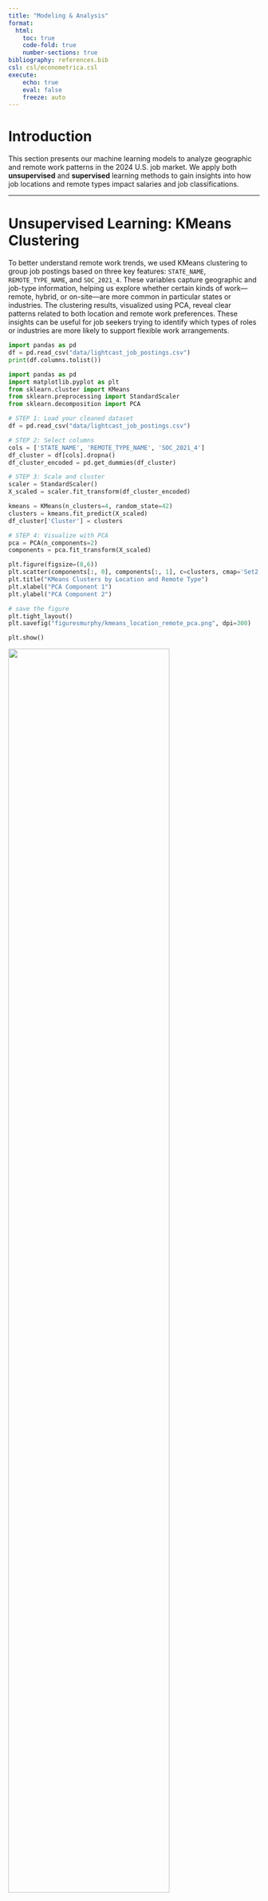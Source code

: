 ```yaml
---
title: "Modeling & Analysis"
format:
  html:
    toc: true
    code-fold: true
    number-sections: true
bibliography: references.bib
csl: csl/econometrica.csl
execute:
    echo: true
    eval: false
    freeze: auto
---
```


# Introduction

This section presents our machine learning models to analyze geographic and remote work patterns in the 2024 U.S. job market. We apply both **unsupervised** and **supervised** learning methods to gain insights into how job locations and remote types impact salaries and job classifications.

---

# Unsupervised Learning: KMeans Clustering

To better understand remote work trends, we used KMeans clustering to group job postings based on three key features: `STATE_NAME`, `REMOTE_TYPE_NAME`, and `SOC_2021_4`. These variables capture geographic and job-type information, helping us explore whether certain kinds of work—remote, hybrid, or on-site—are more common in particular states or industries. The clustering results, visualized using PCA, reveal clear patterns related to both location and remote work preferences. These insights can be useful for job seekers trying to identify which types of roles or industries are more likely to support flexible work arrangements.



```python
import pandas as pd
df = pd.read_csv("data/lightcast_job_postings.csv")
print(df.columns.tolist())
```

```python
import pandas as pd
import matplotlib.pyplot as plt
from sklearn.cluster import KMeans
from sklearn.preprocessing import StandardScaler
from sklearn.decomposition import PCA

# STEP 1: Load your cleaned dataset
df = pd.read_csv("data/lightcast_job_postings.csv") 

# STEP 2: Select columns
cols = ['STATE_NAME', 'REMOTE_TYPE_NAME', 'SOC_2021_4']
df_cluster = df[cols].dropna()
df_cluster_encoded = pd.get_dummies(df_cluster)

# STEP 3: Scale and cluster
scaler = StandardScaler()
X_scaled = scaler.fit_transform(df_cluster_encoded)

kmeans = KMeans(n_clusters=4, random_state=42)
clusters = kmeans.fit_predict(X_scaled)
df_cluster['Cluster'] = clusters

# STEP 4: Visualize with PCA
pca = PCA(n_components=2)
components = pca.fit_transform(X_scaled)

plt.figure(figsize=(8,6))
plt.scatter(components[:, 0], components[:, 1], c=clusters, cmap='Set2')
plt.title("KMeans Clusters by Location and Remote Type")
plt.xlabel("PCA Component 1")
plt.ylabel("PCA Component 2")

# save the figure
plt.tight_layout()
plt.savefig("figuresmurphy/kmeans_location_remote_pca.png", dpi=300)

plt.show()
```

![](figuresmurphy/kmeans_location_remote_pca.png){width=80% fig-align='center' fig-cap="KMeans Clusters by Location and Remote Type"}

**Interpretation:**
The PCA scatter plot reveals four distinct clusters of job postings, segmented by location (STATE_NAME),  remote type (REMOTE_TYPE_NAME), and occupation code (SOC_2021_4).

**What role does PCA plays here?**
PCA can simplify your complex data into just 2 main features - while retaining as much of the variation in the data as possible. In this situation, the complex KMeans algorithm can be simplified into a two-dimensional graph, mainly focusing on the structure and differences among the career categories.

We see a clear separation among the clusters—three are relatively compact,  while one appears more dispersed. This indicates that job characteristics like remote work availability and occupation  type tend to align closely with geographic regions and specific industries. The tightly grouped clusters likely  represent roles with consistent remote work policies,  while the spread-out cluster may include a broader mix of job types.


## Supervised Learning: Classification – Predict Remote Type

To understand what factors influence whether a job is remote, hybrid, or on-site, we trained a Random Forest Classifier using three features: `STATE_NAME` (location), `SOC_2021_4` (job category), and `MAX_YEARS_EXPERIENCE` (seniority level).The model's performance is summarized in a confusion matrix, which shows how accurately it distinguishes between different types of remote work arrangements.

```python
# Import libraries
from sklearn.model_selection import train_test_split
from sklearn.ensemble import RandomForestClassifier
from sklearn.metrics import classification_report, confusion_matrix
import seaborn as sns
import matplotlib.pyplot as plt

# Prepare dataset
df_class = df[['STATE_NAME', 'SOC_2021_4', 'MAX_YEARS_EXPERIENCE', 'REMOTE_TYPE_NAME']].dropna()
df_class_encoded = pd.get_dummies(df_class, columns=['STATE_NAME', 'SOC_2021_4'])

X = df_class_encoded.drop('REMOTE_TYPE_NAME', axis=1)
y = df_class['REMOTE_TYPE_NAME']

# Train/test split
X_train, X_test, y_train, y_test = train_test_split(X, y, test_size=0.3, random_state=42)

# Train classifier
clf = RandomForestClassifier(random_state=42)
clf.fit(X_train, y_train)
y_pred = clf.predict(X_test)

# Print performance
print(classification_report(y_test, y_pred))
print(confusion_matrix(y_test, y_pred))


# Visualize confusion matrix
plt.figure(figsize=(6,5))
sns.heatmap(confusion_matrix(y_test, y_pred), annot=True, fmt='d', cmap='Blues')
plt.title("Confusion Matrix - Remote Work Type Classifier")
plt.xlabel("Predicted")
plt.ylabel("Actual")
plt.tight_layout()

# Save
plt.savefig("figuresmurphy/confusion_matrix_remote_type.png", dpi=300)
plt.show()
```

![](figuresmurphy/confusion_matrix_remote_type.png){width=100% fig-align='center' fig-cap="Confusion Matrix of Random Forest Classifier for Remote Work Type"}

**Interpretation:**
The model accurately predicts class 3, but often misclassifies classes 0, 1, and 2 as 3,  showing a bias toward the most common remote type. Job seekers should clearly state remote preferences,  as nuanced roles may be missed by automated systems.


## Supervised Learning: Regression – Predict Salary

We applied a Random Forest Regressor to estimate average salary using location, experience, remote type, and job category. The model captures complex patterns, highlighting how these factors shape compensation.

```python

# Step 1: Create AVERAGE_SALARY if not already in df
df['SALARY_FROM'] = pd.to_numeric(df['SALARY_FROM'], errors='coerce')
df['SALARY_TO'] = pd.to_numeric(df['SALARY_TO'], errors='coerce')
df['AVERAGE_SALARY'] = (df['SALARY_FROM'] + df['SALARY_TO']) / 2

# Step 2: Drop rows with missing values in key columns
df_reg = df[['STATE_NAME', 'SOC_2021_4', 'REMOTE_TYPE_NAME', 'MAX_YEARS_EXPERIENCE', 'AVERAGE_SALARY']].dropna()

# Step 3: One-hot encoding
df_reg_encoded = pd.get_dummies(df_reg, columns=['STATE_NAME', 'SOC_2021_4', 'REMOTE_TYPE_NAME'])

# Step 4: Split X and y
X = df_reg_encoded.drop('AVERAGE_SALARY', axis=1)
y = df_reg_encoded['AVERAGE_SALARY']

# Step 5: Train/test split
from sklearn.model_selection import train_test_split
X_train, X_test, y_train, y_test = train_test_split(X, y, test_size=0.3, random_state=42)

# Step 6: Train Random Forest Regressor
from sklearn.ensemble import RandomForestRegressor
model = RandomForestRegressor(random_state=42)
model.fit(X_train, y_train)

# Step 7: Predict
y_pred = model.predict(X_test)

# Step 8: Evaluate
from sklearn.metrics import mean_squared_error, mean_absolute_error, r2_score
print("Mean Squared Error:", mean_squared_error(y_test, y_pred))
print("Mean Absolute Error:", mean_absolute_error(y_test, y_pred))
print("R2 Score:", r2_score(y_test, y_pred))

import matplotlib.pyplot as plt

plt.figure(figsize=(6,6))
plt.scatter(y_test, y_pred, alpha=0.5)
plt.plot([y_test.min(), y_test.max()], [y_test.min(), y_test.max()], 'r--')
plt.xlabel("Actual Salary")
plt.ylabel("Predicted Salary")
plt.title("Actual vs Predicted Salary")
plt.tight_layout()
plt.savefig("figuresmurphy/actual_vs_predicted_salary.png", dpi=300)
plt.show()
```

![](figuresmurphy/actual_vs_predicted_salary.png){width=100% fig-align='center' fig-cap="Actual vs. Predicted Salary by Random Forest"}

**Interpretation:**
The plot shows a strong alignment between predicted and actual salaries, with most points near the red dashed line—indicating good model performance. Some deviations, especially in higher salary ranges, reflect the difficulty of predicting roles with greater variability in seniority and industry.



## Which states are more inclined to offer Remote/Hybrid/Onsite jobs?
```python
import pandas as pd
import matplotlib.pyplot as plt

df_geo = df[['STATE_NAME', 'REMOTE_TYPE_NAME']].dropna()

）
state_remote_counts = pd.crosstab(df_geo['STATE_NAME'], df_geo['REMOTE_TYPE_NAME'])

# visualization
state_remote_counts.plot(kind='bar', stacked=True, figsize=(14,6))
plt.title("Remote Work Type Distribution by State")
plt.xlabel("State")
plt.ylabel("Number of Job Postings")
plt.xticks(rotation=90)
plt.tight_layout()


plt.savefig("figuresmurphy/remote_type_by_state.png", dpi=300)
plt.show()
```

![Remote Work Type by State](figuresmurphy/remote_type_by_state.png){width=100% fig-align='center' fig-cap="Distribution of Remote Work Type Across States"}

**Interpretation:**
The bar chart shows that states like California, New York, and Texas have a high volume of job postings across all remote types. Remote roles are especially common in tech-focused states like California and Washington, while on-site jobs are more prevalent in states with stronger manufacturing industries.



# Which type of remote work offers a higher salary? 
We used a boxplot to compare salaries across remote types, helping job seekers understand potential income differences between remote, hybrid, and on-site roles.
```python
import seaborn as sns
import matplotlib.pyplot as plt

# deal with salary list
df_salary = df[['REMOTE_TYPE_NAME', 'SALARY']].dropna()
df_salary = df_salary[df_salary['SALARY'] < 300000]  # 过滤异常值（可选）


plt.figure(figsize=(8,6))
sns.boxplot(data=df_salary, x='REMOTE_TYPE_NAME', y='SALARY')
plt.title("Salary Distribution by Remote Work Type")
plt.xlabel("Remote Work Type")
plt.ylabel("Salary")
plt.tight_layout()

plt.savefig("figuresmurphy/salary_by_remote_type.png", dpi=300)
plt.show()
```

![Salary by Remote Type](figuresmurphy/salary_by_remote_type.png){width=100% fig-align='center' fig-cap="Boxplot of Salary Distribution Across Remote Work Types"}

**Interpretation:**
Remote roles generally show a higher median salary than hybrid or on-site positions. However, the range is wider,  indicating more salary volatility. On-site jobs show tighter salary ranges,  likely due to standardized pay scales in location-bound industries.



```python
remote_ratio_by_state.sort_values('REMOTE_RATIO', ascending=False).head(10)
```

## Choropleth or map-based visualizations
We used a choropleth map to visually represent the percentage of remote jobs per state. This spatial analysis can guide job seekers toward states with more flexible work environments.

```python
import pandas as pd
import plotly.express as px
import pandas as pd
import plotly.express as px

# 1. Create a full name -> abbreviation mapping table
state_abbrev_map = {
    'Alabama': 'AL', 'Alaska': 'AK', 'Arizona': 'AZ', 'Arkansas': 'AR', 'California': 'CA',
    'Colorado': 'CO', 'Connecticut': 'CT', 'Delaware': 'DE', 'Florida': 'FL', 'Georgia': 'GA',
    'Hawaii': 'HI', 'Idaho': 'ID', 'Illinois': 'IL', 'Indiana': 'IN', 'Iowa': 'IA',
    'Kansas': 'KS', 'Kentucky': 'KY', 'Louisiana': 'LA', 'Maine': 'ME', 'Maryland': 'MD',
    'Massachusetts': 'MA', 'Michigan': 'MI', 'Minnesota': 'MN', 'Mississippi': 'MS',
    'Missouri': 'MO', 'Montana': 'MT', 'Nebraska': 'NE', 'Nevada': 'NV', 'New Hampshire': 'NH',
    'New Jersey': 'NJ', 'New Mexico': 'NM', 'New York': 'NY', 'North Carolina': 'NC',
    'North Dakota': 'ND', 'Ohio': 'OH', 'Oklahoma': 'OK', 'Oregon': 'OR', 'Pennsylvania': 'PA',
    'Rhode Island': 'RI', 'South Carolina': 'SC', 'South Dakota': 'SD', 'Tennessee': 'TN',
    'Texas': 'TX', 'Utah': 'UT', 'Vermont': 'VT', 'Virginia': 'VA', 'Washington': 'WA',
    'West Virginia': 'WV', 'Wisconsin': 'WI', 'Wyoming': 'WY'
}

# 2. Add a column of state abbreviations
remote_ratio_by_state['STATE_ABBR'] = remote_ratio_by_state['STATE_NAME'].map(state_abbrev_map)

print(remote_ratio_by_state[['STATE_NAME', 'STATE_ABBR']].head())

fig = px.choropleth(
    remote_ratio_by_state,
    locations='STATE_ABBR',
    locationmode='USA-states',
    color='REMOTE_RATIO',
    scope='usa',
    color_continuous_scale='Blues',
    title='Proportion of Remote Jobs by State (Using State Abbreviations)',
    width=1000,      
    height=600       
)
fig.write_image("figuresmurphy/choropleth.png", scale=2)

fig.show()
```

![](figuresmurphy/choropleth.png){width=100% fig-align='center' fig-cap="Choropleth Map: Proportion of Remote Jobs by State"}

**Interpretation:**
The map highlights that coastal and urban states like California, New York,  and Massachusetts have more remote roles. In contrast, Midwest and Southern states show fewer remote postings,  likely due to a stronger focus on in-person or manufacturing jobs.




## Logistic Regression: Binary Classification (Remote vs Non-Remote)
To identify what influences whether a job is remote, we used a logistic regression model. The confusion matrix below summarizes how well the model classifies remote and non-remote roles.


```python
import pandas as pd
import seaborn as sns
import matplotlib.pyplot as plt
from sklearn.model_selection import train_test_split
from sklearn.linear_model import LogisticRegression
from sklearn.metrics import classification_report, confusion_matrix

# 1. Preprocessing
df_logistic = df[['STATE_NAME', 'MAX_YEARS_EXPERIENCE', 'AVERAGE_SALARY', 'REMOTE_TYPE_NAME']].dropna()

df_logistic['REMOTE_TYPE_CLEANED'] = df_logistic['REMOTE_TYPE_NAME'].map({
    'Remote': 'Remote',
    'Hybrid Remote': 'Hybrid',
    'Not Remote': 'Onsite'
}).fillna('Onsite')

# Create binary classification target
df_logistic['IS_REMOTE'] = df_logistic['REMOTE_TYPE_CLEANED'].apply(lambda x: 1 if x == 'Remote' else 0)

# 2. One-hot encode state name
df_encoded = pd.get_dummies(df_logistic, columns=['STATE_NAME'], drop_first=True)

# 3. Split data
X = df_encoded.drop(['IS_REMOTE', 'REMOTE_TYPE_NAME', 'REMOTE_TYPE_CLEANED'], axis=1)
y = df_encoded['IS_REMOTE']
X_train, X_test, y_train, y_test = train_test_split(X, y, test_size=0.3, random_state=42)

# 4. Train model
model = LogisticRegression(max_iter=1000)
model.fit(X_train, y_train)
y_pred = model.predict(X_test)

# 5.  Evaluation
print("Confusion Matrix:\n", confusion_matrix(y_test, y_pred))
print("\nClassification Report:\n", classification_report(y_test, y_pred))

# 6. Visualize confusion matrix
plt.figure(figsize=(6,4))
sns.heatmap(confusion_matrix(y_test, y_pred), annot=True, fmt='d', cmap='Blues')
plt.title("Confusion Matrix 热力图")
plt.xlabel("预测值 Predicted")
plt.ylabel("实际值 Actual")
plt.tight_layout()
plt.savefig("figuresmurphy/logistic_confusion_matrix.png", dpi=300)
plt.show()

```

![](figuresmurphy/logistic_confusion_matrix.png){width=100% fig-align='center' fig-cap="Logistic Regression Confusion Matrix"}

**Interpretation:**
The model accurately distinguishes remote from non-remote jobs, performing better on non-remote roles. Some misclassifications remain, so job seekers in flexible roles should clearly state their work preferences.


# Modeling Requirements
## Linear Regression
We also used a linear regression model to predict average salary based on location, experience, and remote type. The actual vs. predicted plot and residuals histogram below show the model’s performance.

```python
from sklearn.linear_model import LinearRegression
from sklearn.metrics import mean_squared_error, r2_score
import matplotlib.pyplot as plt

# 1. 预处理 Preprocessing
df_reg = df[['STATE_NAME', 'MAX_YEARS_EXPERIENCE', 'REMOTE_TYPE_NAME', 'AVERAGE_SALARY']].dropna()
df_reg = df_reg[df_reg['AVERAGE_SALARY'] < 300000]  # 去除极端值 Remove salary outliers

df_reg['REMOTE_TYPE_CLEANED'] = df_reg['REMOTE_TYPE_NAME'].map({
    'Remote': 'Remote',
    'Hybrid Remote': 'Hybrid',
    'Not Remote': 'Onsite'
}).fillna('Onsite')

# 2. One-hot 编码 One-hot encode
df_reg_encoded = pd.get_dummies(df_reg, columns=['STATE_NAME', 'REMOTE_TYPE_CLEANED'], drop_first=True)

# 3. 拆分数据 Split data
X = df_reg_encoded.drop(['REMOTE_TYPE_NAME', 'AVERAGE_SALARY'], axis=1)
y = df_reg_encoded['AVERAGE_SALARY']
X_train, X_test, y_train, y_test = train_test_split(X, y, test_size=0.3, random_state=42)

# 4. 建模 Train model
reg_model = LinearRegression()
reg_model.fit(X_train, y_train)
y_pred = reg_model.predict(X_test)

# 5. 评估 Evaluation
print("MSE:", mean_squared_error(y_test, y_pred))
print("R-squared:", r2_score(y_test, y_pred))

# 6. 可视化 - 实际 vs 预测工资散点图 Scatterplot of actual vs predicted
plt.figure(figsize=(6, 5))
plt.scatter(y_test, y_pred, alpha=0.5)
plt.xlabel("实际工资 Actual Salary")
plt.ylabel("预测工资 Predicted Salary")
plt.title("实际 vs 预测工资散点图 (Actual vs. Predicted Salary)")
plt.tight_layout()
plt.savefig("figuresmurphy/regression_actual_vs_predicted.png", dpi=300)
plt.show()

# 7. 可视化 - 残差分布图 Residuals histogram
residuals = y_test - y_pred
plt.figure(figsize=(6, 4))
plt.hist(residuals, bins=30, color='orange', edgecolor='black')
plt.title("残差分布图 Residuals Histogram")
plt.xlabel("残差 Residuals")
plt.ylabel("频率 Frequency")
plt.tight_layout()
plt.savefig("figuresmurphy/regression_residuals.png", dpi=300)
plt.show()
```

![](figuresmurphy/regression_actual_vs_predicted.png){width=100% fig-align='center' fig-cap="Actual vs. Predicted Salary by Linear Regression"}

**Interpretation:**
The plot shows a clear linear trend but with greater dispersion compared to the random forest model, indicating that linear regression struggles to capture more complex salary patterns.


![](figuresmurphy/regression_residuals.png){width=70% fig-align='center' fig-cap="Residuals Histogram of Linear Regression"}

**Interpretation:**
The residuals histogram is roughly normal and centered around zero, suggesting no major bias. However, the spread shows that predictions can vary by several thousand dollars based on the input features.

